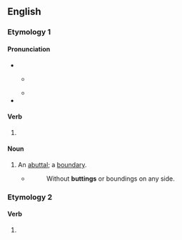 ==English==

===Etymology 1===

====Pronunciation====
* {{IPA|en|/ˈbʌtɪŋ/}}
** {{a|GenAm}} {{IPA|en|[ˈbʌɾɪŋ]}}
** {{homophones|en|budding}}
* {{rhymes|en|ʌtɪŋ}}

====Verb====
{{head|en|verb form}}

# {{present participle of|en|butt|nocat=1}}

====Noun====
{{en-noun}}

# An [[abuttal]]; a [[boundary]].
#* {{rfdatek|en|Bishop Beveridge}}
#*: Without '''buttings''' or boundings on any side.

===Etymology 2===

====Verb====
{{head|en|verb form}}

# {{present participle of|en|but|nocat=1}}